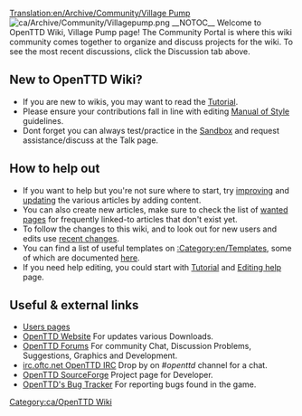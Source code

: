 [[Translation:en/Archive/Community/Village Pump]]
{{ca/Traducció|en/Village Pump|0}}
[[File:ca/Archive/Community/Villagepump.png|right]]
__NOTOC__
Welcome to OpenTTD Wiki, Village Pump page! The Community Portal is where this wiki community comes together to organize and discuss projects for the wiki. To see the most recent discussions, click the Discussion tab above.


==New to OpenTTD Wiki? == 
* If you are new to wikis, you may want to read the [[en/Tutorial|Tutorial]].
* Please ensure your contributions fall in line with editing [[en/Wiki/Manual of Style|Manual of Style]] guidelines.
* Dont forget you can always test/practice in the [[en/Sandbox|Sandbox]] and request assistance/discuss at the Talk page.


==How to help out==
* If you want to help but you're not sure where to start, try [[:Category:en/Articles to be expanded|improving]] and [[:Category:en/Articles to be updated|updating]] the various articles by adding content. 
* You can also create new articles, make sure to check the list of [[Special:Wantedpages|wanted pages]] for frequently linked-to articles that don't exist yet.
* To follow the changes to this wiki, and to look out for new users and edits use [[Special:RecentChanges|recent changes]].
* You can find a list of useful templates on [[:Category:en/Templates]], some of which are documented [[en/Wiki/Templates|here]].
* If you need help editing, you could start with [[en/Tutorial|Tutorial]] and [[en/Editing help|Editing help]] page.


== Useful & external links ==
* [[:Category:en/Users|Users pages]]
* [http://www.openttd.org/ OpenTTD Website] For updates various Downloads.
* [http://forum.openttd.org OpenTTD Forums] For community Chat, Discussion Problems, Suggestions, Graphics and Development.
* [irc://irc.oftc.net/openttd irc.oftc.net OpenTTD  IRC] Drop by on ''#openttd'' channel for a chat.
* [http://sourceforge.net/projects/openttd/ OpenTTD SourceForge] Project page for Developer.
* [http://bugs.openttd.org/ OpenTTD's Bug Tracker] For reporting bugs found in the game.

[[Category:ca/OpenTTD Wiki]]